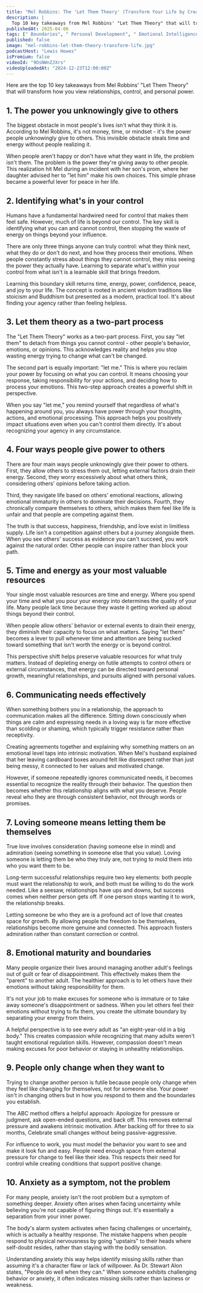 ```yaml
---
title: "Mel Robbins: The 'Let Them Theory' (Transform Your Life by Creating Boundaries + Unlocking Peace)"
description: |
  Top 10 key takeaways from Mel Robbins' "Let Them Theory" that will transform how you view relationships, control, and personal power.
publishedAt: 2025-04-06
tags: [" Boundaries", " Personal Development", " Emotional Intelligence"]
published: false
image: "mel-robbins-let-them-theory-transform-life.jpg"
podcastHost: "Lewis Howes"
isPremium: false
videoId: "9OsNWnZJXrs"
videoUploadedAt: "2024-12-23T12:00:00Z"
---
```



<PodcastSummaryPageLayout frontmatter={frontmatter}>

Here are the top 10 key takeaways from Mel Robbins' "Let Them Theory" that will transform how you view relationships, control, and personal power.

## 1. The power you unknowingly give to others

The biggest obstacle in most people's lives isn't what they think it is. According to Mel Robbins, it's not money, time, or mindset - it's the power people unknowingly give to others. This invisible obstacle steals time and energy without people realizing it.

When people aren't happy or don't have what they want in life, the problem isn't them. The problem is the power they're giving away to other people. This realization hit Mel during an incident with her son's prom, where her daughter advised her to "let him" make his own choices. This simple phrase became a powerful lever for peace in her life.

## 2. Identifying what's in your control

Humans have a fundamental hardwired need for control that makes them feel safe. However, much of life is beyond our control. The key skill is identifying what you can and cannot control, then stopping the waste of energy on things beyond your influence.

There are only three things anyone can truly control: what they think next, what they do or don't do next, and how they process their emotions. When people constantly stress about things they cannot control, they miss seeing the power they actually have. Learning to separate what's within your control from what isn't is a learnable skill that brings freedom.

Learning this boundary skill returns time, energy, power, confidence, peace, and joy to your life. The concept is rooted in ancient wisdom traditions like stoicism and Buddhism but presented as a modern, practical tool. It's about finding your agency rather than feeling helpless.

## 3. Let them theory as a two-part process

The "Let Them Theory" works as a two-part process. First, you say "let them" to detach from things you cannot control - other people's behavior, emotions, or opinions. This acknowledges reality and helps you stop wasting energy trying to change what can't be changed.

The second part is equally important: "let me." This is where you reclaim your power by focusing on what you can control. It means choosing your response, taking responsibility for your actions, and deciding how to process your emotions. This two-step approach creates a powerful shift in perspective.

When you say "let me," you remind yourself that regardless of what's happening around you, you always have power through your thoughts, actions, and emotional processing. This approach helps you positively impact situations even when you can't control them directly. It's about recognizing your agency in any circumstance.

## 4. Four ways people give power to others

There are four main ways people unknowingly give their power to others. First, they allow others to stress them out, letting external factors drain their energy. Second, they worry excessively about what others think, considering others' opinions before taking action.

Third, they navigate life based on others' emotional reactions, allowing emotional immaturity in others to dominate their decisions. Fourth, they chronically compare themselves to others, which makes them feel like life is unfair and that people are competing against them.

The truth is that success, happiness, friendship, and love exist in limitless supply. Life isn't a competition against others but a journey alongside them. When you see others' success as evidence you can't succeed, you work against the natural order. Other people can inspire rather than block your path.

## 5. Time and energy as your most valuable resources

Your single most valuable resources are time and energy. Where you spend your time and what you pour your energy into determines the quality of your life. Many people lack time because they waste it getting worked up about things beyond their control.

When people allow others' behavior or external events to drain their energy, they diminish their capacity to focus on what matters. Saying "let them" becomes a lever to pull whenever time and attention are being sucked toward something that isn't worth the energy or is beyond control.

This perspective shift helps preserve valuable resources for what truly matters. Instead of depleting energy on futile attempts to control others or external circumstances, that energy can be directed toward personal growth, meaningful relationships, and pursuits aligned with personal values.

## 6. Communicating needs effectively

When something bothers you in a relationship, the approach to communication makes all the difference. Sitting down consciously when things are calm and expressing needs in a loving way is far more effective than scolding or shaming, which typically trigger resistance rather than receptivity.

Creating agreements together and explaining why something matters on an emotional level taps into intrinsic motivation. When Mel's husband explained that her leaving cardboard boxes around felt like disrespect rather than just being messy, it connected to her values and motivated change.

However, if someone repeatedly ignores communicated needs, it becomes essential to recognize the reality through their behavior. The question then becomes whether this relationship aligns with what you deserve. People reveal who they are through consistent behavior, not through words or promises.

## 7. Loving someone means letting them be themselves

True love involves consideration (having someone else in mind) and admiration (seeing something in someone else that you value). Loving someone is letting them be who they truly are, not trying to mold them into who you want them to be.

Long-term successful relationships require two key elements: both people must want the relationship to work, and both must be willing to do the work needed. Like a seesaw, relationships have ups and downs, but success comes when neither person gets off. If one person stops wanting it to work, the relationship breaks.

Letting someone be who they are is a profound act of love that creates space for growth. By allowing people the freedom to be themselves, relationships become more genuine and connected. This approach fosters admiration rather than constant correction or control.

## 8. Emotional maturity and boundaries

Many people organize their lives around managing another adult's feelings out of guilt or fear of disappointment. This effectively makes them the "parent" to another adult. The healthier approach is to let others have their emotions without taking responsibility for them.

It's not your job to make excuses for someone who is immature or to take away someone's disappointment or sadness. When you let others feel their emotions without trying to fix them, you create the ultimate boundary by separating your energy from theirs.

A helpful perspective is to see every adult as "an eight-year-old in a big body." This creates compassion while recognizing that many adults weren't taught emotional regulation skills. However, compassion doesn't mean making excuses for poor behavior or staying in unhealthy relationships.

## 9. People only change when they want to

Trying to change another person is futile because people only change when they feel like changing for themselves, not for someone else. Your power isn't in changing others but in how you respond to them and the boundaries you establish.

The ABC method offers a helpful approach: Apologize for pressure or judgment, ask open-ended questions, and back off. This removes external pressure and awakens intrinsic motivation. After backing off for three to six months, Celebrate small changes without being passive-aggressive.

For influence to work, you must model the behavior you want to see and make it look fun and easy. People need enough space from external pressure for change to feel like their idea. This respects their need for control while creating conditions that support positive change.

## 10. Anxiety as a symptom, not the problem

For many people, anxiety isn't the root problem but a symptom of something deeper. Anxiety often arises when facing uncertainty while believing you're not capable of figuring things out. It's essentially a separation from your inner power.

The body's alarm system activates when facing challenges or uncertainty, which is actually a healthy response. The mistake happens when people respond to physical nervousness by going "upstairs" to their heads where self-doubt resides, rather than staying with the bodily sensation.

Understanding anxiety this way helps identify missing skills rather than assuming it's a character flaw or lack of willpower. As Dr. Stewart Alon states, "People do well when they can." When someone exhibits challenging behavior or anxiety, it often indicates missing skills rather than laziness or weakness.

</PodcastSummaryPageLayout>
